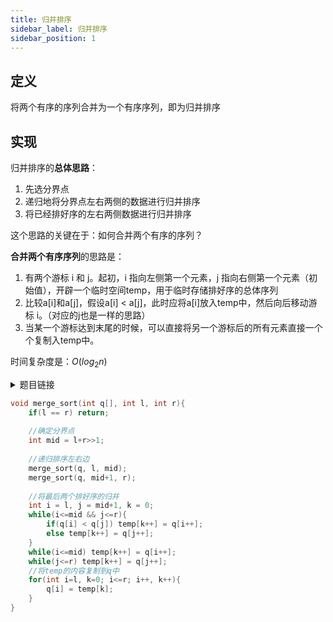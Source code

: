 ```yaml
---
title: 归并排序
sidebar_label: 归并排序
sidebar_position: 1
---
```


## 定义
将两个有序的序列合并为一个有序序列，即为归并排序

## 实现
归并排序的**总体思路**：
1. 先选分界点
2. 递归地将分界点左右两侧的数据进行归并排序
3. 将已经排好序的左右两侧数据进行归并排序

这个思路的关键在于：如何合并两个有序的序列？

**合并两个有序序列**的思路是：
1. 有两个游标 i 和 j。起初，i 指向左侧第一个元素，j 指向右侧第一个元素（初始值），开辟一个临时空间temp，用于临时存储排好序的总体序列
2. 比较a[i]和a[j]，假设a[i] < a[j]，此时应将a[i]放入temp中，然后向后移动游标 i。（对应的j也是一样的思路）
3. 当某一个游标达到末尾的时候，可以直接将另一个游标后的所有元素直接一个个复制入temp中。

时间复杂度是：$O(log_2n)$

<details>
<summary> 题目链接 </summary>
<p>

[**Acwing链接**](https://www.acwing.com/problem/content/789/)

</p>
</details>

```cpp
void merge_sort(int q[], int l, int r){
    if(l == r) return;
    
    //确定分界点
    int mid = l+r>>1;
    
    //递归排序左右边
    merge_sort(q, l, mid);
    merge_sort(q, mid+1, r);
    
    //将最后两个排好序的归并
    int i = l, j = mid+1, k = 0;
    while(i<=mid && j<=r){
        if(q[i] < q[j]) temp[k++] = q[i++];
        else temp[k++] = q[j++];
    }
    while(i<=mid) temp[k++] = q[i++];
    while(j<=r) temp[k++] = q[j++];
    //将temp的内容复制到q中
    for(int i=l, k=0; i<=r; i++, k++){
        q[i] = temp[k];
    }
}
```